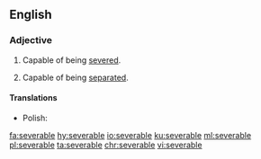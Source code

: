 ==English==

===Adjective===
{{en-adj}}

# Capable of being [[sever]]ed.
# {{label|en|legal|economics}} Capable of being [[separate]]d.

====Translations====
{{trans-top|capable of being severed}}
* Polish: {{t|pl|wypowiadalny|m}}
{{trans-mid}}
{{trans-bottom}}

[[fa:severable]]
[[hy:severable]]
[[io:severable]]
[[ku:severable]]
[[ml:severable]]
[[pl:severable]]
[[ta:severable]]
[[chr:severable]]
[[vi:severable]]